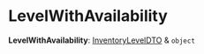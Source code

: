 
# LevelWithAvailability

 **LevelWithAvailability**: [InventoryLevelDTO](medusa.InventoryLevelDTO.mdx) & `object`

